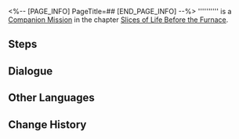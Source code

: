 <%-- [PAGE_INFO]
PageTitle=##
[END_PAGE_INFO] --%>
{{Stub|Dialogue.}}
{{Mission Infobox
|id            = 2010908
|title         = 
|image         = <!--Mission .png-->
|type          = Companion
|event_name    = 
|chapter       = Slices of Life Before the Furnace
|requirements  = [[Companion Mission]] ''[[Rarely Affectionate (I)]]'' completed
|summary       = <!--official mission summary from Fate's Atlas-->
|characters    = Trailblazer
|startLocation = [[Jarilo-VI]] - [[Rivet Town]]
|world         = Jarilo-VI
|area          = Rivet Town
|prev          = Rarely Affectionate (I)
|next          = 
|rewards       = 
}}
'''''''''' is a [[Companion Mission]] in the chapter [[Slices of Life Before the Furnace]].

==Steps==


<!--
==Gameplay Notes==

--><!--
==Trial Character==

-->
==Dialogue==
{{Stub Dialogue}}

{{Dialogue End}}

==Other Languages==
{{Other Languages
|en   = 
|zhs  = 
|zht  = 
|ja   = 
|ko   = 
|es   = 
|fr   = 
|ru   = 
|th   = 
|vi   = 
|de   = 
|id   = 
|pt   = 
}}

==Change History==
{{Change History|1.0}}
